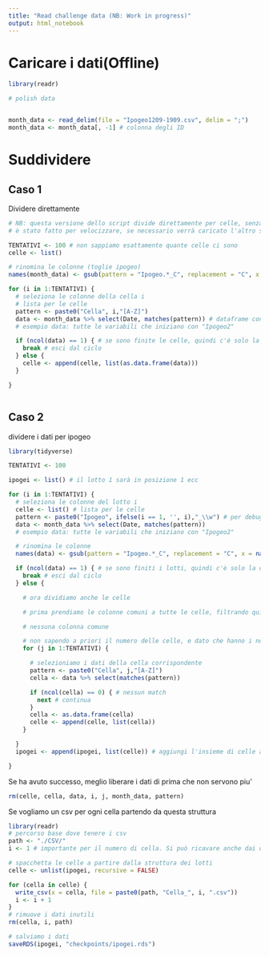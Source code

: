 ```yaml
---
title: "Read challenge data (NB: Work in progress)"
output: html_notebook
---
```


# Caricare i dati(Offline)
```r
library(readr)

# polish data


month_data <- read_delim(file = "Ipogeo1209-1909.csv", delim = ";")
month_data <- month_data[, -1] # colonna degli ID
```
# Suddividere

## Caso 1

Dividere direttamente
```r
# NB: questa versione dello script divide direttamente per celle, senza tenere conto dell'ipogeo
# è stato fatto per velocizzare, se necessario verrà caricato l'altro script

TENTATIVI <- 100 # non sappiamo esattamente quante celle ci sono
celle <- list()

# rinomina le colonne (toglie ipogeo)
names(month_data) <- gsub(pattern = "Ipogeo.*_C", replacement = "C", x = names(month_data))

for (i in 1:TENTATIVI) {
  # seleziona le colonne della cella i
  # lista per le celle
  pattern <- paste0("Cella", i,"[A-Z]")
  data <- month_data %>% select(Date, matches(pattern)) # dataframe con solo le colonne della cella
  # esempio data: tutte le variabili che iniziano con "Ipogeo2"

  if (ncol(data) == 1) { # se sono finite le celle, quindi c'è solo la data
    break # esci dal ciclo
  } else {
    celle <- append(celle, list(as.data.frame(data)))
  }

}



```
## Caso 2
dividere i dati per ipogeo
```r
library(tidyverse)

TENTATIVI <- 100

ipogei <- list() # il lotto 1 sarà in posizione 1 ecc

for (i in 1:TENTATIVI) {
  # seleziona le colonne del lotto i
  celle <- list() # lista per le celle
  pattern <- paste0("Ipogeo", ifelse(i == 1, '', i),"_\\w") # per debug
  data <- month_data %>% select(Date, matches(pattern))
  # esempio data: tutte le variabili che iniziano con "Ipogeo2"

  # rinomina le colonne
  names(data) <- gsub(pattern = "Ipogeo.*_C", replacement = "C", x = names(data))

  if (ncol(data) == 1) { # se sono finiti i lotti, quindi c'è solo la data
    break # esci dal ciclo
  } else {

    # ora dividiamo anche le celle

    # prima prendiamo le colonne comuni a tutte le celle, filtrando quindi i quadri specifici e le variabili delle celle

    # nessuna colonna comune

    # non sapendo a priori il numero delle celle, e dato che hanno i nomi in progressivo da un lotto all'altro, si va a tentativi
    for (j in 1:TENTATIVI) {

      # selezioniamo i dati della cella corrispondente
      pattern <- paste0("Cella", j,"[A-Z]")
      cella <- data %>% select(matches(pattern))

      if (ncol(cella) == 0) { # nessun match
        next # continua
      }
      cella <- as.data.frame(cella)
      celle <- append(celle, list(cella))
    }

  }
  ipogei <- append(ipogei, list(celle)) # aggiungi l'insieme di celle alla lista dei lotti

}

```
Se ha avuto successo, meglio liberare i dati di prima che non servono piu'
```r
rm(celle, cella, data, i, j, month_data, pattern)
```
Se vogliamo un csv per ogni cella partendo da questa struttura
```r
library(readr)
# percorso base dove tenere i csv
path <- "./CSV/"
i <- 1 # importante per il numero di cella. Si può ricavare anche dai dati, ma così è più veloce. Possiamo farlo perchè le celle vanno in numero progressivo anche cambiando lotto

# spacchetta le celle a partire dalla struttura dei lotti
celle <- unlist(ipogei, recursive = FALSE)

for (cella in celle) {
  write_csv(x = cella, file = paste0(path, "Cella_", i, ".csv"))
  i <- i + 1
}
# rimuove i dati inutili
rm(cella, i, path)
```
```r
# salviamo i dati
saveRDS(ipogei, "checkpoints/ipogei.rds")
```
